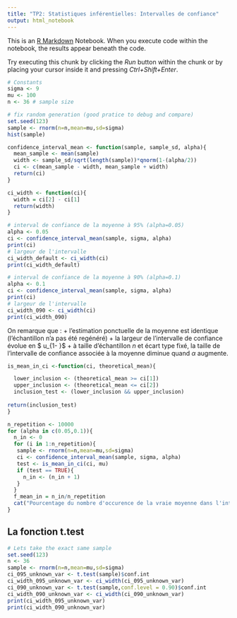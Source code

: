 ```yaml
---
title: "TP2: Statistiques inférentielles: Intervalles de confiance"
output: html_notebook
---
```


This is an [R Markdown](http://rmarkdown.rstudio.com) Notebook. When you execute code within the notebook, the results appear beneath the code. 

Try executing this chunk by clicking the *Run* button within the chunk or by placing your cursor inside it and pressing *Ctrl+Shift+Enter*. 

```r
# Constants
sigma <- 9
mu <- 100
n <- 36 # sample size
```


```r
# fix random generation (good pratice to debug and compare)
set.seed(123)
sample <- rnorm(n=n,mean=mu,sd=sigma)
hist(sample)
```
```r
confidence_interval_mean <- function(sample, sample_sd, alpha){
  mean_sample <- mean(sample)
  width <- sample_sd/sqrt(length(sample))*qnorm(1-(alpha/2))
  ci <- c(mean_sample - width, mean_sample + width)
  return(ci)
}

ci_width <- function(ci){
  width = ci[2] - ci[1]
  return(width)
}
```

```r
# interval de confiance de la moyenne à 95% (alpha=0.05)
alpha <- 0.05
ci <- confidence_interval_mean(sample, sigma, alpha)
print(ci)
# largeur de l'intervalle
ci_width_default <- ci_width(ci)
print(ci_width_default)
```
```r
# interval de confiance de la moyenne à 90% (alpha=0.1)
alpha <- 0.1
ci <- confidence_interval_mean(sample, sigma, alpha)
print(ci)
# largeur de l'intervalle
ci_width_090 <- ci_width(ci)
print(ci_width_090)
```
On remarque que :
+ l'estimation ponctuelle de la moyenne est identique (l'échantillon n'a pas été regénéré)
+ la largeur de l'intervalle de confiance évolue en $ u_{1- \frac{\alpha}{2}}\frac{\sigma}{\sqrt{n}}$
+ à taille d'échantillon $n$ et écart type fixé, la taille de l'intervalle de confiance associée à la moyenne diminue quand $\alpha$ augmente.

```r
is_mean_in_ci <-function(ci, theoretical_mean){

  lower_inclusion <- (theoretical_mean >= ci[1])
  upper_inclusion <- (theoretical_mean <= ci[2])
  inclusion_test <- (lower_inclusion && upper_inclusion)
  
return(inclusion_test) 
}
```

```r
n_repetition <- 10000
for (alpha in c(0.05,0.1)){
  n_in <- 0
  for (i in 1:n_repetition){
   sample <- rnorm(n=n,mean=mu,sd=sigma)
   ci <- confidence_interval_mean(sample, sigma, alpha)
   test <- is_mean_in_ci(ci, mu)
   if (test == TRUE){
     n_in <- (n_in + 1)
   }
  }
  f_mean_in = n_in/n_repetition
  cat("Pourcentage du nombre d'occurence de la vraie moyenne dans l'intervalle de confiance pour un risque   alpha=",alpha, ":",f_mean_in, "\n")
}

```

## La fonction t.test
```r
# Lets take the exact same sample
set.seed(123)
n <- 36
sample <- rnorm(n=n,mean=mu,sd=sigma)
ci_095_unknown_var <- t.test(sample)$conf.int
ci_width_095_unknown_var <- ci_width(ci_095_unknown_var)
ci_090_unknown_var <- t.test(sample,conf.level = 0.90)$conf.int
ci_width_090_unknown_var <- ci_width(ci_090_unknown_var)
print(ci_width_095_unknown_var)
print(ci_width_090_unknown_var)
```